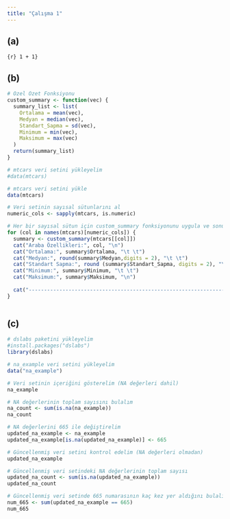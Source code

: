 ```yaml
---
title: "Çalışma 1"
---
```


## (a)

`{r} 1 + 1}`

## (b)

```r
# Özel Özet Fonksiyonu
custom_summary <- function(vec) {
  summary_list <- list(
    Ortalama = mean(vec),
    Medyan = median(vec),
    Standart_Sapma = sd(vec),
    Minimum = min(vec),
    Maksimum = max(vec)
  )
  return(summary_list)
}

# mtcars veri setini yükleyelim
#data(mtcars)

# mtcars veri setini yükle
data(mtcars)

# Veri setinin sayısal sütunlarını al
numeric_cols <- sapply(mtcars, is.numeric)

# Her bir sayısal sütun için custom_summary fonksiyonunu uygula ve sonuçları yan yana yazdır
for (col in names(mtcars)[numeric_cols]) {
  summary <- custom_summary(mtcars[[col]])
  cat("Araba Özellikleri:", col, "\n")
  cat("Ortalama:", summary$Ortalama, "\t \t")
  cat("Medyan:", round(summary$Medyan,digits = 2), "\t \t")
  cat("Standart Sapma:", round (summary$Standart_Sapma, digits = 2), "\t \t")
  cat("Minimum:", summary$Minimum, "\t \t")
  cat("Maksimum:", summary$Maksimum, "\n")
  
  cat("------------------------------------------------------------------------------------------------------------","\n")
}



```

## (c)

```r
# dslabs paketini yükleyelim
#install.packages("dslabs")
library(dslabs)

# na_example veri setini yükleyelim
data("na_example")

# Veri setinin içeriğini gösterelim (NA değerleri dahil)
na_example

# NA değerlerinin toplam sayısını bulalım
na_count <- sum(is.na(na_example))
na_count

# NA değerlerini 665 ile değiştirelim
updated_na_example <- na_example
updated_na_example[is.na(updated_na_example)] <- 665

# Güncellenmiş veri setini kontrol edelim (NA değerleri olmadan)
updated_na_example

# Güncellenmiş veri setindeki NA değerlerinin toplam sayısı
updated_na_count <- sum(is.na(updated_na_example))
updated_na_count

# Güncellenmiş veri setinde 665 numarasının kaç kez yer aldığını bulalım
num_665 <- sum(updated_na_example == 665)
num_665
```
